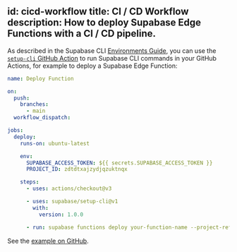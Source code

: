 
id: cicd-workflow
title: CI / CD Workflow
description: How to deploy Supabase Edge Functions with a CI / CD pipeline.
---

As described in the Supabase CLI [Environments Guide](/docs/guides/cli/managing-environments), you can use the [`setup-cli` GitHub Action](https://github.com/marketplace/actions/supabase-cli-action) to run Supabase CLI commands in your GitHub Actions, for example to deploy a Supabase Edge Function:

```yaml
name: Deploy Function

on:
  push:
    branches:
      - main
  workflow_dispatch:

jobs:
  deploy:
    runs-on: ubuntu-latest

    env:
      SUPABASE_ACCESS_TOKEN: ${{ secrets.SUPABASE_ACCESS_TOKEN }}
      PROJECT_ID: zdtdtxajzydjqzuktnqx

    steps:
      - uses: actions/checkout@v3

      - uses: supabase/setup-cli@v1
        with:
          version: 1.0.0

      - run: supabase functions deploy your-function-name --project-ref $PROJECT_ID
```

See the [example on GitHub](https://github.com/supabase/supabase/blob/master/examples/edge-functions/.github/workflows/deploy.yaml).
